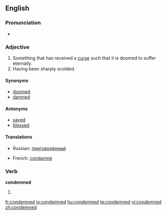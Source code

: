 ==English==

===Pronunciation===
*{{audio|en-us-condemned.ogg|Audio (US)}}

===Adjective===
{{en-adj|-}}

# Something that has received a [[curse]] such that it is doomed to suffer eternally.
# Having been sharply scolded.

====Synonyms====
*[[doomed]]
*[[damned]]

====Antonyms====
*[[saved]]
*[[blessed]]

====Translations====
{{trans-top|Something that has received a curse such that it is doomed to suffer eternally}}
* Russian: [[приговорённый]]
{{trans-mid}}
{{trans-bottom}}

{{trans-top|Having been sharply scolded}}
{{trans-mid}}
{{trans-bottom}}

{{checktrans-top}}
* French: [[condamné]]
{{checktrans-bottom}}

===Verb===
'''condemned'''

# {{past of|condemn}}

[[fr:condemned]]
[[io:condemned]]
[[hu:condemned]]
[[te:condemned]]
[[vi:condemned]]
[[zh:condemned]]